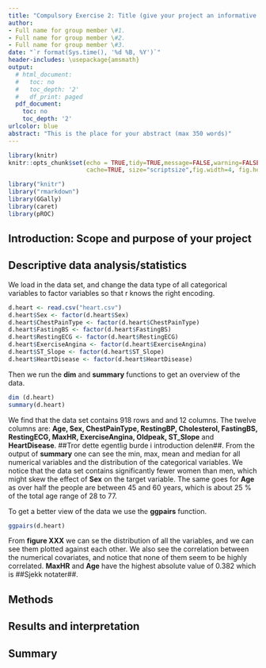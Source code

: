 ```yaml
---
title: "Compulsory Exercise 2: Title (give your project an informative title)"
author:
- Full name for group member \#1.
- Full name for group member \#2.
- Full name for group member \#3.
date: "`r format(Sys.time(), '%d %B, %Y')`"
header-includes: \usepackage{amsmath}
output:
  # html_document:
  #   toc: no
  #   toc_depth: '2'
  #   df_print: paged
  pdf_document:
    toc: no
    toc_depth: '2'
urlcolor: blue
abstract: "This is the place for your abstract (max 350 words)"
---
```


```r
library(knitr)
knitr::opts_chunk$set(echo = TRUE,tidy=TRUE,message=FALSE,warning=FALSE,strip.white=TRUE,prompt=FALSE,
                      cache=TRUE, size="scriptsize",fig.width=4, fig.height=3,fig.align = "center")

```

```r
library("knitr")
library("rmarkdown")
library(GGally)
library(caret)
library(pROC)
```

<!--  Etc (load all packages needed). -->

## Introduction: Scope and purpose of your project

## Descriptive data analysis/statistics

We load in the data set, and change the data type of all categorical variables to factor variables so that r knows the right encoding.

```r
d.heart <- read.csv("heart.csv")
d.heart$Sex <- factor(d.heart$Sex)
d.heart$ChestPainType <- factor(d.heart$ChestPainType)
d.heart$FastingBS <- factor(d.heart$FastingBS)
d.heart$RestingECG <- factor(d.heart$RestingECG)
d.heart$ExerciseAngina <- factor(d.heart$ExerciseAngina)
d.heart$ST_Slope <- factor(d.heart$ST_Slope)
d.heart$HeartDisease <- factor(d.heart$HeartDisease)
```

Then we run the **dim** and **summary** functions to get an overview of the data.

```r
dim (d.heart)
summary(d.heart)
```

We find that the data set contains 918 rows and and 12 columns. The twelve columns are: **Age, Sex, ChestPainType, RestingBP, Cholesterol, FastingBS, RestingECG, MaxHR, ExerciseAngina, Oldpeak, ST_Slope** and **HeartDisease**. ##Tror dette egentlig burde i introduction delen##. From the output of **summary** one can see the min, max, mean and median for all numerical variables and the distribution of the categorical variables. We notice that the data set contains significantly fewer women than men, which might skew the effect of **Sex** on the target variable. The same goes for **Age** as over half the people are between 45 and 60 years, which is about 25 % of the total age range of 28 to 77. 
 
To get a better view of the data we use the **ggpairs** function. 

```r
ggpairs(d.heart)
```
From **figure XXX** we can se the distribution of all the variables, and we can see them plotted against each other. We also see the correlation between the numerical covariates, and notice that none of them seem to be highly correlated. **MaxHR** and **Age** have the highest absolute value of 0.382 which is ##Sjekk notater##. 

## Methods

## Results and interpretation

## Summary
